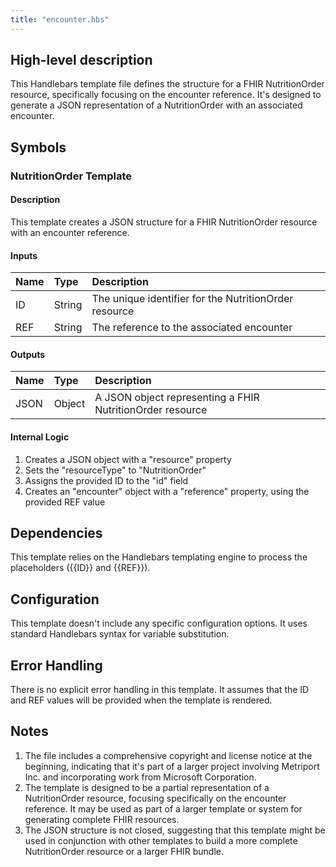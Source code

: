 ```yaml
---
title: "encounter.hbs"
---
```


## High-level description
This Handlebars template file defines the structure for a FHIR NutritionOrder resource, specifically focusing on the encounter reference. It's designed to generate a JSON representation of a NutritionOrder with an associated encounter.

## Symbols

### NutritionOrder Template
#### Description
This template creates a JSON structure for a FHIR NutritionOrder resource with an encounter reference.

#### Inputs
| Name | Type | Description |
|:-----|:-----|:------------|
| ID | String | The unique identifier for the NutritionOrder resource |
| REF | String | The reference to the associated encounter |

#### Outputs
| Name | Type | Description |
|:-----|:-----|:------------|
| JSON | Object | A JSON object representing a FHIR NutritionOrder resource |

#### Internal Logic
1. Creates a JSON object with a "resource" property
2. Sets the "resourceType" to "NutritionOrder"
3. Assigns the provided ID to the "id" field
4. Creates an "encounter" object with a "reference" property, using the provided REF value

## Dependencies
This template relies on the Handlebars templating engine to process the placeholders ({{ID}} and {{REF}}).

## Configuration
This template doesn't include any specific configuration options. It uses standard Handlebars syntax for variable substitution.

## Error Handling
There is no explicit error handling in this template. It assumes that the ID and REF values will be provided when the template is rendered.

## Notes
1. The file includes a comprehensive copyright and license notice at the beginning, indicating that it's part of a larger project involving Metriport Inc. and incorporating work from Microsoft Corporation.
2. The template is designed to be a partial representation of a NutritionOrder resource, focusing specifically on the encounter reference. It may be used as part of a larger template or system for generating complete FHIR resources.
3. The JSON structure is not closed, suggesting that this template might be used in conjunction with other templates to build a more complete NutritionOrder resource or a larger FHIR bundle.